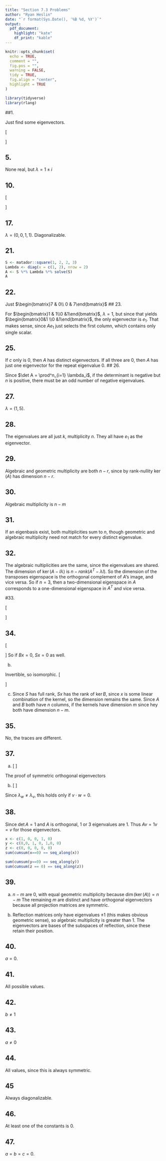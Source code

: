 ```yaml
---
title: "Section 7.3 Problems"
author: "Ryan Heslin"
date: "`r format(Sys.Date(), '%B %d, %Y')`"
output: 
  pdf_document:
    highlight: "kate"
    df_print: "kable"
---
```


 <!-- Standard custom LaTeX commands -->
\newcommand{\abcd}{\begin{bmatrix}a&b\\
c&d\end{bmatrix}}
\newcommand{\m}[1]{\begin{bmatrix}#1\end{bmatrix}}

\newcommand{\vect}[1]{\begin{pmatrix}#1\end{pmatrix}}

\newcommand{\meq}[1]{\begin{split}#1\end{split}}

\newcommand{\bym}[1]{#1\times{m}}

\newcommand{\nby}[1]{n\times{#1}}

\newcommand{\subsp}[2]{\Bigg\{\begin{bmatrix}#1\end{bmatrix}:#2\Bigg\}}

\newcommand{\proj}[2]{\text{proj}_#1(#2)}

\newcommand{\refl}[2]{\text{refl}_#1(#2)}

\newcommand{\sumn}{\sum_{i=1}^n}

<!-- % 1: term 1 -->
<!-- % 2: subscript 1 -->
<!-- % 3: term 2 -->
<!-- % 4: subscript 2 -->
<!-- % 5. operation -->
\newcommand{\dotsn}[5]{#1_{1}#3_{1}#5{#1}_{2}#3_{2}{#5}\dots{#5}#1_{#2}#3_{#4}}

```r

knitr::opts_chunk$set(
  echo = TRUE,
  comment = "",
  fig.pos = "",
  warning = FALSE,
  tidy = TRUE,
  fig.align = "center",
  highlight = TRUE
)

library(tidyverse)
library(rlang)
```

##1. 

Just find some eigenvectors.

\[
  \begin{aligned}
    & A = \begin{bmatrix}
      6 & 3\\
      2 & 7
    \end{bmatrix}\\
    & \lambda = (9, 4)\\
  & S = \begin{bmatrix}
    3 & -2\\
    1 & 1
  \end{bmatrix}
  \end{aligned}
\]

## 5.

None real, but $\lambda = 1 \pm i$

## 10.

\[
  \begin{aligned}
    & A = \begin{bmatrix}
      1 & -1 & 0\\
      0 & 0 & 0\\
      0 & 0 & 1
    \end{bmatrix}
    \begin{bmatrix}
      1 & 0 & 0\\
      0 & 0 & 0\\
      0 & 0 & 1
    \end{bmatrix}
    \begin{bmatrix}
      1 & -1 & 0\\
      0 & 0 & 0\\
      0 & 0 & 1
    \end{bmatrix}^{-1}
  \end{aligned}
\]

## 17.

$\lambda = (0, 0, 1, 1)$. Diagonalizable.

## 21.

```r
S <- matador::square(1, 2, 2, 3)
Lambda <- diag(x = c(1, 2), nrow = 2)
A <- S %*% Lambda %*% solve(S)
A
```
## 22.

Just $\m{7 & 0\\ 0 & 7}$
## 23.

For $\m{1 & 1\\0 &1}$, $\lambda =1$, but since that yields $\m{0&1 \\0 &1}$, the only eigenvector is $e_1$. That makes sense, since $Ae_1$ just selects the first column, which contains only  single scalar.

## 25.

If $c$ only is 0, then  $A$ has distinct eigenvectors. If all three are 0, then $A$ has just one eigenvector for the repeat eigenvalue 0. 
## 26. 

Since $\det A = \prod^n_{i=1} \lambda_i$, if the determinant is negative but $n$ is positive, there must be an odd number of negative eigenvalues.

## 27.

$\lambda = (1, 5)$.

## 28. 

The eigenvalues are all just $k$, multiplicity $n$. They all have $e_1$ as the eigenvector.

## 29. 
Algebraic and geometric multiplicity are both $n-r$, since by rank-nullity $\ker(A)$ has dimension $n-r$.

## 30. 

Algebraic multiplicity is $n-m$

## 31. 
If an eigenbasis exist, both multiplicities sum to $n$, though geometric and algebraic multiplicity need not match for every distinct eigenvalue.

## 32.

The algebraic nultiplicities are the same, since the eigenvalues are shared. The dimension of $\ker(A - I \lambda)$ is $n - rank(A^T - \lambda I)$. So the dimension of the transposes eigenspace is the orthogonal complement of $A$'s image, and vice versa. So if $n =3$, then a two-dimensional eigenspace in $A$ corresponds to a one-dimensional eigenspace in $A^T$ and vice versa. 

#33.

\[
  \begin{aligned}
    & (B - \Lambda) = S^{-1}(A - \Lambda)S\\
    & = S^{-1}(AS -  \Lambda S)\\
    & = S^{-1}AS - S^{-1} \Lambda S\\
    & = B - \Lambda
  \end{aligned}
\]

## 34.

\[
  \begin{aligned}
    & B = S^{-1}AS\\
    & SB = AS\\
    &S(Bx) = A(Sx)
  \end{aligned}
\]
So if $Bx=0$, $Sx = 0$ as well.

b.

Invertible, so isomorphic.
\[
  \begin{aligned}
    & T(X) = Sx\\
    & T^{-1}x = S^{-1}Sx = x
  \end{aligned}
\]

c. 
Since $S$ has full rank, $Sx$ has the rank of $\ker B$, since $x$ is some linear combination of the kernel, so the dimension remains the same. Since $A$ and $B$ both have $n$ columns, if the kernels have dimension $m$ since hey both have dimension $n-m$.

## 35.

No, the traces are different.

## 37.

a. 
\[
  \begin{aligned}
    & Av \cdot w = v \cdot Aw\\
    & v^T A^Tw = v^TAw\\
    & v^T Aw = v^TAw
  \end{aligned}
\]

The proof of symmetric orthogonal eigenvectors

b.
\[
  \begin{aligned}
    & Av \cdot w = v \cdot Aw\\
    & \lambda_v v^Tw = \lambda_w v^Tw
  \end{aligned}
\]

Since $\lambda_w \neq \lambda_v$, this holds only if $v \cdot w =0$.

## 38.

Since $\det A = 1$ and $A$ is orthogonal, 1 or 3 eigenvalues are 1. Thus $Av = 1v = v$ for those eigenvectors. 
```r
x <- c(1, 0, 0, 1, 0)
y <- c(0,0, 1, 0, 1,0, 0)
z <- c(0, 0, 0, 0, 0)
sum(cumsum(x==0) == seq_along(x))

sum(cumsum(y==0) == seq_along(y))
sum(cumsum(z == 0) == seq_along(z))
```

## 39.

a. $n-m$ are 0, with equal geometric multiplicity because $\dim (\ker(A)) = n - m$ The remaining $m$ are distinct and have orthogonal eigenvectors because all projection matrices are symmetric.

b. Reflection matrices only have eigenvalues $\pm 1$ (this makes obvious geometric sense),
so algebraic multiplicity is greater than 1. The eigenvectors are bases of the subspaces of reflection, since these retain their position.

## 40.

$a=0$.

## 41.

All possible values.

## 42.

$b \neq 1$

## 43.

$a \neq 0$

## 44.

All values, since this is always symmetric.

## 45

Always diagonalizable.

## 46.

At least one of the constants is 0.

## 47.

$a=b=c=0$.
